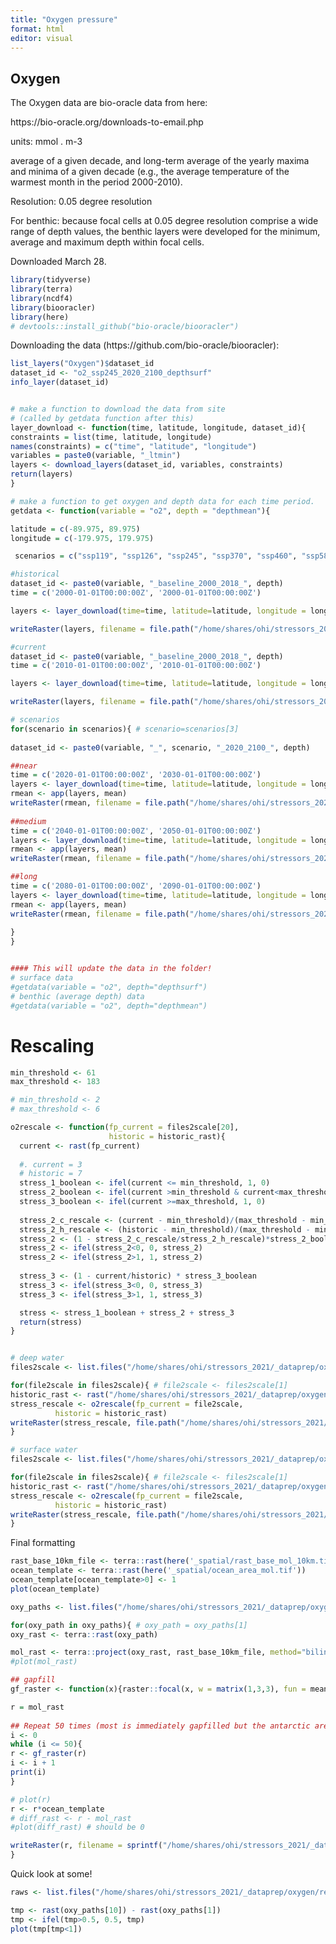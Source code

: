 ```yaml
---
title: "Oxygen pressure"
format: html
editor: visual
---
```


## Oxygen

The Oxygen data are bio-oracle data from here:

https://bio-oracle.org/downloads-to-email.php

units: mmol . m-3

average of a given decade, and long-term average of the yearly maxima and minima of a given decade (e.g., the average temperature of the warmest month in the period 2000-2010).

Resolution: 0.05 degree resolution

For benthic: because focal cells at 0.05 degree resolution comprise a wide range of depth values, the benthic layers were developed for the minimum, average and maximum depth within focal cells.

Downloaded March 28.

```r
library(tidyverse)
library(terra)
library(ncdf4)
library(biooracler)
library(here)
# devtools::install_github("bio-oracle/biooracler")
```

Downloading the data (https://github.com/bio-oracle/biooracler):

```r

list_layers("Oxygen")$dataset_id
dataset_id <- "o2_ssp245_2020_2100_depthsurf"
info_layer(dataset_id)


# make a function to download the data from site
# (called by getdata function after this)
layer_download <- function(time, latitude, longitude, dataset_id){
constraints = list(time, latitude, longitude)
names(constraints) = c("time", "latitude", "longitude")
variables = paste0(variable, "_ltmin")
layers <- download_layers(dataset_id, variables, constraints)
return(layers)
}

# make a function to get oxygen and depth data for each time period.
getdata <- function(variable = "o2", depth = "depthmean"){

latitude = c(-89.975, 89.975)
longitude = c(-179.975, 179.975)

 scenarios = c("ssp119", "ssp126", "ssp245", "ssp370", "ssp460", "ssp585")

#historical
dataset_id <- paste0(variable, "_baseline_2000_2018_", depth)
time = c('2000-01-01T00:00:00Z', '2000-01-01T00:00:00Z')

layers <- layer_download(time=time, latitude=latitude, longitude = longitude, dataset_id = dataset_id)

writeRaster(layers, filename = file.path("/home/shares/ohi/stressors_2021/_dataprep/oxygen/raw", paste0(variable, "-", depth, "_hist_hist.tif")), overwrite=TRUE)

#current
dataset_id <- paste0(variable, "_baseline_2000_2018_", depth)
time = c('2010-01-01T00:00:00Z', '2010-01-01T00:00:00Z')

layers <- layer_download(time=time, latitude=latitude, longitude = longitude, dataset_id = dataset_id)

writeRaster(layers, filename = file.path("/home/shares/ohi/stressors_2021/_dataprep/oxygen/raw", paste0(variable, "-", depth, "_current_current.tif")), overwrite=TRUE)

# scenarios
for(scenario in scenarios){ # scenario=scenarios[3]
  
dataset_id <- paste0(variable, "_", scenario, "_2020_2100_", depth)

##near
time = c('2020-01-01T00:00:00Z', '2030-01-01T00:00:00Z')
layers <- layer_download(time=time, latitude=latitude, longitude = longitude, dataset_id = dataset_id)
rmean <- app(layers, mean)
writeRaster(rmean, filename = file.path("/home/shares/ohi/stressors_2021/_dataprep/oxygen/raw", paste0(variable, "-", depth, "_", scenario, "_near.tif")), overwrite=TRUE)
  
##medium
time = c('2040-01-01T00:00:00Z', '2050-01-01T00:00:00Z')
layers <- layer_download(time=time, latitude=latitude, longitude = longitude, dataset_id = dataset_id)
rmean <- app(layers, mean)
writeRaster(rmean, filename = file.path("/home/shares/ohi/stressors_2021/_dataprep/oxygen/raw", paste0(variable, "-", depth, "_", scenario, "_medium.tif")), overwrite=TRUE)

##long
time = c('2080-01-01T00:00:00Z', '2090-01-01T00:00:00Z')
layers <- layer_download(time=time, latitude=latitude, longitude = longitude, dataset_id = dataset_id)
rmean <- app(layers, mean)
writeRaster(rmean, filename = file.path("/home/shares/ohi/stressors_2021/_dataprep/oxygen/raw", paste0(variable, "-", depth, "_", scenario, "_long.tif")), overwrite=TRUE)
  
}
}


#### This will update the data in the folder!
# surface data
#getdata(variable = "o2", depth="depthsurf")
# benthic (average depth) data
#getdata(variable = "o2", depth="depthmean")

```

# Rescaling

```r
min_threshold <- 61 
max_threshold <- 183

# min_threshold <- 2 
# max_threshold <- 6

o2rescale <- function(fp_current = files2scale[20], 
                      historic = historic_rast){
  current <- rast(fp_current)
  
  #. current = 3
  # historic = 7
  stress_1_boolean <- ifel(current <= min_threshold, 1, 0)
  stress_2_boolean <- ifel(current >min_threshold & current<max_threshold, 1, 0)
  stress_3_boolean <- ifel(current >=max_threshold, 1, 0)
  
  stress_2_c_rescale <- (current - min_threshold)/(max_threshold - min_threshold)
  stress_2_h_rescale <- (historic - min_threshold)/(max_threshold - min_threshold)
  stress_2 <- (1 - stress_2_c_rescale/stress_2_h_rescale)*stress_2_boolean
  stress_2 <- ifel(stress_2<0, 0, stress_2)
  stress_2 <- ifel(stress_2>1, 1, stress_2)
  
  stress_3 <- (1 - current/historic) * stress_3_boolean
  stress_3 <- ifel(stress_3<0, 0, stress_3)
  stress_3 <- ifel(stress_3>1, 1, stress_3)

  stress <- stress_1_boolean + stress_2 + stress_3
  return(stress)
} 


# deep water
files2scale <- list.files("/home/shares/ohi/stressors_2021/_dataprep/oxygen/raw", pattern = "depthmean", full=TRUE)

for(file2scale in files2scale){ # file2scale <- files2scale[1]
historic_rast <- rast("/home/shares/ohi/stressors_2021/_dataprep/oxygen/raw/o2-depthmean_hist_hist.tif")
stress_rescale <- o2rescale(fp_current = file2scale, 
          historic = historic_rast)
writeRaster(stress_rescale, file.path("/home/shares/ohi/stressors_2021/_dataprep/oxygen/rescaled", basename(file2scale)), overwrite=TRUE)
}

# surface water
files2scale <- list.files("/home/shares/ohi/stressors_2021/_dataprep/oxygen/raw", pattern = "depthsurf", full=TRUE)

for(file2scale in files2scale){ # file2scale <- files2scale[1]
historic_rast <- rast("/home/shares/ohi/stressors_2021/_dataprep/oxygen/raw/o2-depthsurf_hist_hist.tif")
stress_rescale <- o2rescale(fp_current = file2scale, 
          historic = historic_rast)
writeRaster(stress_rescale, file.path("/home/shares/ohi/stressors_2021/_dataprep/oxygen/rescaled", basename(file2scale)), overwrite=TRUE)
}

```

Final formatting

```r
rast_base_10km_file <- terra::rast(here('_spatial/rast_base_mol_10km.tif'))
ocean_template <- terra::rast(here('_spatial/ocean_area_mol.tif'))
ocean_template[ocean_template>0] <- 1
plot(ocean_template)

oxy_paths <- list.files("/home/shares/ohi/stressors_2021/_dataprep/oxygen/rescaled", full=TRUE)

for(oxy_path in oxy_paths){ # oxy_path = oxy_paths[1]
oxy_rast <- terra::rast(oxy_path)

mol_rast <- terra::project(oxy_rast, rast_base_10km_file, method="bilinear", over=TRUE)
#plot(mol_rast)

## gapfill
gf_raster <- function(x){raster::focal(x, w = matrix(1,3,3), fun = mean, na.rm=TRUE, na.policy="only")}

r = mol_rast
  
## Repeat 50 times (most is immediately gapfilled but the antarctic area was persistent)
i <- 0
while (i <= 50){
r <- gf_raster(r)
i <- i + 1
print(i)
}

# plot(r)
r <- r*ocean_template
# diff_rast <- r - mol_rast
#plot(diff_rast) # should be 0 

writeRaster(r, filename = sprintf("/home/shares/ohi/stressors_2021/_dataprep/oxygen/rescaled_mol/%s", basename(oxy_path)), overwrite = TRUE)
}

```

Quick look at some!

```r
raws <- list.files("/home/shares/ohi/stressors_2021/_dataprep/oxygen/rescaled_mol", full=TRUE)

tmp <- rast(oxy_paths[10]) - rast(oxy_paths[1])
tmp <- ifel(tmp>0.5, 0.5, tmp)
plot(tmp[tmp<1])



```
